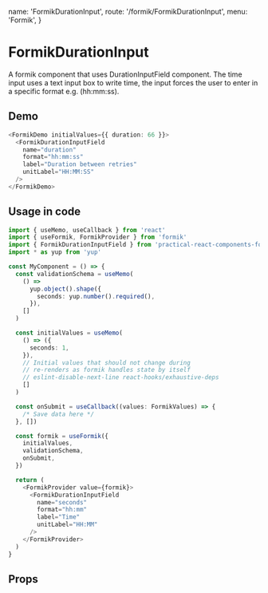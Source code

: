   name: 'FormikDurationInput',
  route: '/formik/FormikDurationInput',
  menu: 'Formik',
}

# FormikDurationInput

A formik component that uses DurationInputField component.
The time input uses a text input box to write time, the input forces the
user to enter in a specific format e.g. (hh:mm:ss).

## Demo

```typescript type="demo"
<FormikDemo initialValues={{ duration: 66 }}>
  <FormikDurationInputField
    name="duration"
    format="hh:mm:ss"
    label="Duration between retries"
    unitLabel="HH:MM:SS"
  />
</FormikDemo>
```

## Usage in code

```typescript
import { useMemo, useCallback } from 'react'
import { useFormik, FormikProvider } from 'formik'
import { FormikDurationInputField } from 'practical-react-components-formik'
import * as yup from 'yup'

const MyComponent = () => {
  const validationSchema = useMemo(
    () =>
      yup.object().shape({
        seconds: yup.number().required(),
      }),
    []
  )

  const initialValues = useMemo(
    () => ({
      seconds: 1,
    }),
    // Initial values that should not change during
    // re-renders as formik handles state by itself
    // eslint-disable-next-line react-hooks/exhaustive-deps
    []
  )

  const onSubmit = useCallback((values: FormikValues) => {
    /* Save data here */
  }, [])

  const formik = useFormik({
    initialValues,
    validationSchema,
    onSubmit,
  })

  return (
    <FormikProvider value={formik}>
      <FormikDurationInputField
        name="seconds"
        format="hh:mm"
        label="Time"
        unitLabel="HH:MM"
      />
    </FormikProvider>
  )
}
```

## Props

<Props of="FormikDurationInput" />
